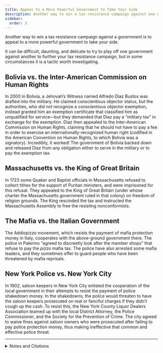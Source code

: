 ```yaml
---
title: Appeal to a More Powerful Government to Take Your Side
description: Another way to win a tax resistance campaign against one government is to appeal to a more powerful one to take your side.
sidebar:
  order: 3
---
```


Another way to win a tax resistance campaign against a government is to appeal to a more powerful government to take your side.

It can be difficult, daunting, and delicate to try to play off one government against another to further your tax resistance campaign, but in some circumstances it is a tactic worth investigating.

## <Badge text="Example" size="medium" /> Bolivia vs. the Inter-American Commission on Human Rights

In 2000 in Bolivia, a Jehovah’s Witness named Alfredo Díaz Bustos was drafted into the military.
He claimed conscientious objector status, but the authorities, who did not recognize a conscientious objector exemption, instead granted him an exemption certificate that classified him as unqualified for service—but they demanded that Díaz pay a “military tax” in exchange for the exemption.
Díaz then appealed to the Inter-American Commission on Human Rights, claiming that he should not have to pay a fee in order to exercise an internationally-recognized human right (codified in the American Convention on Human Rights, to which Bolivia was a signatory).
Incredibly, it worked!
The government of Bolivia backed down and released Díaz from any obligation either to serve in the military or to pay the exemption tax.

## <Badge text="Example" size="medium" /> Massachusetts vs. the King of Great Britain

In 1723 some Quaker and Baptist officials in Massachusetts refused to collect tithes for the support of Puritan ministers, and were imprisoned for this refusal.
They appealed to the King of Great Britain (under whose charter the Massachusetts government ruled in that colony) on freedom of religion grounds.
The King rescinded the tax and instructed the Massachusetts Assembly to free the resisting nonconformists.

## <Badge text="Example" size="medium" /> The Mafia vs. the Italian Government

The Addiopizzo movement, which resists the payment of mafia protection money in Italy, cooperates with the above-ground government there.
The police in Palermo “agreed to discreetly look after the member shops” that refuse to pay the <i>pizzo</i> mafia tax.
The police have also arrested some mafia leaders, and they sometimes offer to guard people who have been threatened by mafia reprisals.

## <Badge text="Example" size="medium" /> New York Police vs. New York City

In 1902, saloon keepers in New York City enlisted the cooperation of the local government in their attempts to resist the payment of police shakedown money.
In the shakedowns, the police would threaten to have the saloon keepers prosecuted on real or fanciful charges if they didn’t cough up the cash.
To resist this, the New York County Liquor Dealers Association teamed up with the local District Attorney, the Police Commissioner, and the Society for the Prevention of Crime.
The city agreed to waive fines against saloon owners who were prosecuted after failing to pay police protection money, thus making ineffective that common and effective police threat.

<hr />

<details>
<summary>Notes and Citations</summary>

* Alfredo Díaz <i>Bustos v. Bolivia</i>, Case 14/04, Report No. 97/05, Inter-American Commission on Human Rights, (2005)
* Backus, Isaac <i>A History of New-England with Particular Reference to the Denomination of Christians called Baptists</i>, 2nd ed. (1871) p. 534
* American Consul, Naples “Sicilian Mafia Reeling from Police and Business Actions” 6 December 2007 (cable “07Naples129” released in the WikiLeaks dump)
* “To End Police Blackmail” <i>New York Times</i> 8 March 1902

</details>
